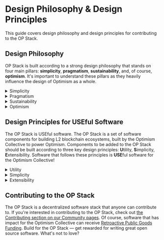 
# Design Philosophy & Design Principles

This guide covers design philosophy and design principles for contributing to the OP Stack.

## Design Philosophy

OP Stack is built according to a strong design philosophy that stands on four main pillars: **simplicity**, **pragmatism**, **sustainability**, and, of course, **optimism**.
It's important to understand these pillars as they heavily influence the design of Optimism as a whole.

<details>
  <summary>Simplicity</summary>
  Optimism is designed to be as simple as possible for the featureset it provides.
  Ideally, Optimism should be composed of the minimum number of moving parts required for a secure, scalable, and flexible L2 system.
  This simplicity gives Optimism's design a number of significant advantages over other more complex L2 constructions.

  Simplicity reduces engineering overhead, which in turn means we can spend our time working on new features instead of re-creating existing ones.
  Optimism prefers to use existing battle-tested Ethereum code and infrastructure where possible.
  The most visible example of this philosophy in practice is the choice to use Geth as Optimism's client software.

  When dealing with critical infrastructure, simplicity is also security.
  Every line of code we write is an opportunity to introduce unintentional bugs.
  A simple protocol means there's less code to write and, as a result, less surface area for potential mistakes.
  A clean and minimal codebase is also more accessible to external contributors and auditors.
  All of this serves to maximize the security and correctness of the Optimism protocol.

  Simplicity is also important for the long-term vision of Optimism.
  By limiting the amount of code that we write on top of Ethereum tooling, we're able to spend most of our time working directly with existing codebases.
  Engineering effort that goes into Optimism can also directly benefit Ethereum, and vice versa.
  This will only become more pronounced as the Optimism protocol solidifies and existing resources can be redirected towards core Ethereum infrastructure.
</details>

<details>
  <summary>Pragmatism</summary>
  For all its idealism, the design process behind Optimism is ultimately driven by pragmatism.
  The core Optimism team has real-world constraints, the projects that build on Optimism have real-world needs, and the users that engage with Optimism have real-world problems.
  Optimism's design philosophy prioritizes user and developer needs over theoretical perfection.
  Sometimes the best solution isn't the prettiest one.

  Optimism is also developed with the understanding that any core team will have limited areas of expertise.
  Optimism is developed iteratively and strives to continuously pull feedback from users.
  Many core Optimism features today (like [EVM Equivalence](https://medium.com/ethereum-optimism/introducing-evm-equivalence-5c2021deb306)) were only made possible by this iterative approach to protocol development.
</details>

<details>
  <summary>Sustainability</summary>

  Optimism is in it for the long haul.
  Application developers need assurance that the platform they're building on will remain not only operational but competitive over long periods of time.
  Optimism's design process is built around the idea of long-term sustainability and not taking shortcuts to scalability.
  At the end of the day, a scalable system means nothing without the ecosystem that sustains it.

  Sustainability actively influences Optimism's protocol design in ways that go hand-in-hand with our philosophy of simplicity.
  The more complex a codebase, the more difficult it is for people outside of the core development team to actively contribute.
  By keeping our codebase simple we're able to build a bigger community of contributors who can help maintain the protocol long-term.
</details>

<details>
  <summary>Optimism</summary>

  Of course, none of this would be possible without a sense of optimism.
  Our optimism about the Ethereum vision keeps this project moving forward.
  We believe in an optimistic future for Ethereum, a future where we get to redesign our relationships with the institutions that coordinate our lives.

  Although Optimism looks like a standalone blockchain, it's ultimately designed as an extension to Ethereum.
  We keep this in mind whenever we're creating new features or trying to simplify existing ones.
  Optimism is as close to Ethereum as possible not only for pragmatic reasons, but because Optimism exists so that Ethereum can succeed.
  We hope that you can see the influence of this philosophy when looking at Optimism's design.
</details>

## Design Principles for USEful Software

The OP Stack is USEful software. The OP Stack is a set of software components for building L2 blockchain ecosystems, built by the Optimism Collective to power Optimism.
Components to be added to the OP Stack should be built according to three key design principles: **U**tility, **S**implicity, **E**xtensibility.
Software that follows these principles is **USE**ful software for the Optimism Collective!

<details>
  <summary>Utility</summary>

  For something to be part of the OP Stack, it should help power the Optimism Collective.
  This condition helps guide the type of software that can be included in the stack.
  For instance, a powerful open-source block explorer that makes it easier for users to inspect [the Superchain](https://app.optimism.io/superchain/) would be a great addition to the OP Stack.

  Although utility is important for inclusion in the OP Stack, you shouldn’t be afraid to experiment.
  Do something crazy.
  Build something that’s never been built before, even if it doesn’t have any clear utility. Make a blockchain for Emojis, or whatever. Have fun!
</details>

<details>
  <summary>Simplicity</summary>

  Complex code does not scale.
  Code that makes it into the OP Stack should be simple.

  Simplicity reduces engineering overhead, which in turn means the Collective can spend its time working on new features instead of re-creating existing ones.
  The OP Stack prefers to use existing battle-tested code and infrastructure where possible.
  The most visible example of this philosophy in practice is the choice to use Geth as the OP Stack’s default execution engine.

  When dealing with critical infrastructure, simplicity is also security and maintainability.
  Every line of code written is an opportunity to introduce bugs and vulnerabilities.
  A simple protocol means there's less code to write and, as a result, less surface area for potential mistakes.
  A clean and minimal codebase is also more accessible to external contributors and auditors.
  All of this serves to maximize the security and correctness of the OP Stack.
</details>

<details>
  <summary>Extensibility</summary>

  Good OP Stack code is inherently open, collaborative, and extensible.
  Collaboration allows us to break out of siloed development.
  Collaboration allows us spend more time building on top of one another's work and less time rebuilding the same components over and over again.
  Collaboration is how we win, *together*.

  Extensible code should be designed with the mindset that others will want to build with and on top of that code.
  In practice, this means that the code should be open source (under a permissive license), expose clean APIs, and generally be modular such that another developer can relatively easily extend the functionality of the code.
  Extensibility is a key design principle that unlocks the superpower of collaboration within the Optimism Collective ecosystem.
</details>

## Contributing to the OP Stack

The OP Stack is a decentralized software stack that anyone can contribute to.
If you're interested in contributing to the OP Stack, check out [the Contributing section on our Community pages](https://community.optimism.io).
Of course, software that has impact for the Optimism Collective can receive [Retroactive Public Goods Funding](https://app.optimism.io/retropgf).
Build for the OP Stack — get rewarded for writing great open source software. What's not to love?
